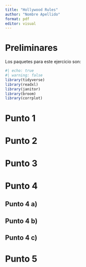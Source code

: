 ```yaml
---
title: "Hollywood Rules"
author: "Nombre Apellido"
format: pdf
editor: visual
---
```


# Preliminares

Los paquetes para este ejercicio son:

```r
#| echo: true
#| warning: false
library(tidyverse)
library(readxl)
library(janitor)
library(broom)
library(corrplot)
```

# Punto 1

# Punto 2

# Punto 3

# Punto 4

## Punto 4 a)

## Punto 4 b)

## Punto 4 c)

# Punto 5
